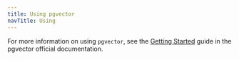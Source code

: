 ```yaml
---
title: Using pgvector
navTitle: Using
---
```


For more information on using `pgvector`, see the [Getting Started](https://github.com/pgvector/pgvector?tab=readme-ov-file#getting-started) guide in the pgvector official documentation.